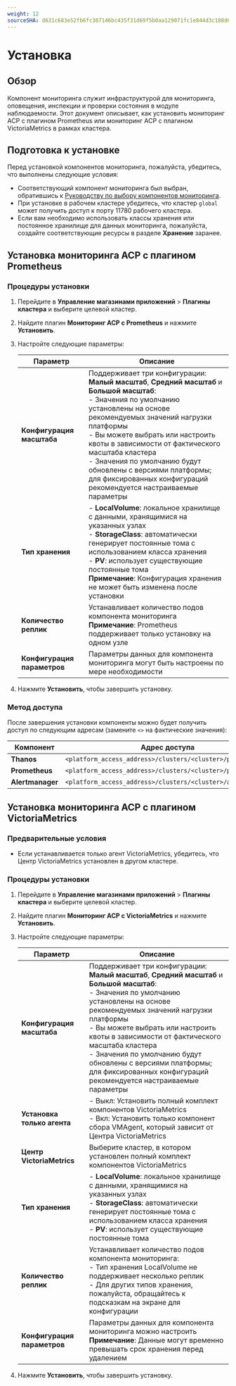 ```yaml
---
weight: 12
sourceSHA: d631c683e52fb6fc307146bc435f31d69f5b0aa129071fc1e844d3c188d65318
---
```


# Установка

## Обзор

Компонент мониторинга служит инфраструктурой для мониторинга, оповещения, инспекции и проверки состояния в модуле наблюдаемости. Этот документ описывает, как установить мониторинг ACP с плагином Prometheus или мониторинг ACP с плагином VictoriaMetrics в рамках кластера.

## Подготовка к установке

Перед установкой компонентов мониторинга, пожалуйста, убедитесь, что выполнены следующие условия:

- Соответствующий компонент мониторинга был выбран, обратившись к [Руководству по выбору компонентов мониторинга](./architecture/component_selection_suggestion.mdx).
- При установке в рабочем кластере убедитесь, что кластер `global` может получить доступ к порту 11780 рабочего кластера.
- Если вам необходимо использовать классы хранения или постоянное хранилище для данных мониторинга, пожалуйста, создайте соответствующие ресурсы в разделе **Хранение** заранее.

## Установка мониторинга ACP с плагином Prometheus

### Процедуры установки

1. Перейдите в **Управление магазинами приложений** > **Плагины кластера** и выберите целевой кластер.

2. Найдите плагин **Мониторинг ACP с Prometheus** и нажмите **Установить**.

3. Настройте следующие параметры:

   | Параметр                   | Описание                                                                                                                                                                                                                                                                                                                                                                        |
   | --------------------------- | ---------------------------------------------------------------------------------------------------------------------------------------------------------------------------------------------------------------------------------------------------------------------------------------------------------------------------------------------------------------------------------- |
   | **Конфигурация масштаба**  | Поддерживает три конфигурации: **Малый масштаб**, **Средний масштаб** и **Большой масштаб**:<br />- Значения по умолчанию установлены на основе рекомендуемых значений нагрузки платформы<br />- Вы можете выбрать или настроить квоты в зависимости от фактического масштаба кластера<br />- Значения по умолчанию будут обновлены с версиями платформы; для фиксированных конфигураций рекомендуется настраиваемые параметры |
   | **Тип хранения**            | - **LocalVolume**: локальное хранилище с данными, хранящимися на указанных узлах<br />- **StorageClass**: автоматически генерирует постоянные тома с использованием класса хранения<br />- **PV**: использует существующие постоянные тома<br />**Примечание**: Конфигурация хранения не может быть изменена после установки                                                                          |
   | **Количество реплик**       | Устанавливает количество подов компонента мониторинга<br />**Примечание**: Prometheus поддерживает только установку на одном узле                                                                                                                                                                                                                                              |
   | **Конфигурация параметров** | Параметры данных для компонента мониторинга могут быть настроены по мере необходимости                                                                                                                                                                                                                                                                                             |

4. Нажмите **Установить**, чтобы завершить установку.

### Метод доступа

После завершения установки компоненты можно будет получить доступ по следующим адресам (замените `<>` на фактические значения):

| Компонент        | Адрес доступа                                              |
| ---------------- | --------------------------------------------------------- |
| **Thanos**       | `<platform_access_address>/clusters/<cluster>/prometheus`   |
| **Prometheus**   | `<platform_access_address>/clusters/<cluster>/prometheus-0` |
| **Alertmanager** | `<platform_access_address>/clusters/<cluster>/alertmanager` |

## Установка мониторинга ACP с плагином VictoriaMetrics

### Предварительные условия

- Если устанавливается только агент VictoriaMetrics, убедитесь, что Центр VictoriaMetrics установлен в другом кластере.

### Процедуры установки

1. Перейдите в **Управление магазинами приложений** > **Плагины кластера** и выберите целевой кластер.

2. Найдите плагин **Мониторинг ACP с VictoriaMetrics** и нажмите **Установить**.

3. Настройте следующие параметры:

   | Параметр                   | Описание                                                                                                                                                                                                                                                                                                                                                                        |
   | --------------------------- | ---------------------------------------------------------------------------------------------------------------------------------------------------------------------------------------------------------------------------------------------------------------------------------------------------------------------------------------------------------------------------------- |
   | **Конфигурация масштаба**  | Поддерживает три конфигурации: **Малый масштаб**, **Средний масштаб** и **Большой масштаб**:<br />- Значения по умолчанию установлены на основе рекомендуемых значений нагрузки платформы<br />- Вы можете выбрать или настроить квоты в зависимости от фактического масштаба кластера<br />- Значения по умолчанию будут обновлены с версиями платформы; для фиксированных конфигураций рекомендуется настраиваемые параметры |
   | **Установка только агента** | - Выкл: Установить полный комплект компонентов VictoriaMetrics<br />- Вкл: Установить только компонент сбора VMAgent, который зависит от Центра VictoriaMetrics                                                                                                                                                                                                               |
   | **Центр VictoriaMetrics**   | Выберите кластер, в котором установлен полный комплект компонентов VictoriaMetrics                                                                                                                                                                                                                                                                                               |
   | **Тип хранения**            | - **LocalVolume**: локальное хранилище с данными, хранящимися на указанных узлах<br />- **StorageClass**: автоматически генерирует постоянные тома с использованием класса хранения<br />- **PV**: использует существующие постоянные тома                                                                                                                                                                 |
   | **Количество реплик**       | Устанавливает количество подов компонента мониторинга:<br />- Тип хранения LocalVolume не поддерживает несколько реплик<br />- Для других типов хранения, пожалуйста, обращайтесь к подсказкам на экране для конфигурации                                                                                                                                                           |
   | **Конфигурация параметров** | Параметры данных для компонента мониторинга можно настроить<br />**Примечание**: Данные могут временно превышать срок хранения перед удалением                                                                                                                                                                                                                                   |

4. Нажмите **Установить**, чтобы завершить установку.
